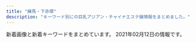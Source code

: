 ```yaml
---
title: "練馬・下赤塚"
description: "キーワード別にの巨乳アジアン・チャイナエステ嬢情報をまとめました。"
---
```


新着画像と新着キーワードをまとめています。
2021年02月12日の情報です。

<DmmAffiliateIns />
<KeywordTable
  shops={
    [
    {
        "url": "http://c-sakura.work/",
        "img_links": [
            "http://c-sakura.work/images/1.jpg",
            "http://c-sakura.work/images/int2.png",
            "http://c-sakura.work/img/yuyu1.jpg",
            "http://c-sakura.work/images/3.jpg",
            "http://c-sakura.work/images/tel.jpg",
            "http://c-sakura.work/images/sys1.png",
            "http://c-sakura.work/images/head.jpg",
            "http://c-sakura.work/images/sisu.png",
            "http://c-sakura.work/images/mobile.jpg",
            "http://c-sakura.work/images/2.jpg",
            "http://c-sakura.work/images/info.png",
            "http://c-sakura.work/images/int1.png",
            "http://c-sakura.work/images/staff_t.jpg",
            "http://c-sakura.work/images/interior_t.jpg",
            "http://c-sakura.work/img/yuri1.jpg",
            "http://c-sakura.work/images/news.png",
            "http://c-sakura.work/img/ami1.jpg"
        ],
        "station": "\u4e0b\u8d64\u585a\u99c5\u5317\u53e3",
        "name": "\u9577\u4e45*\u3061\u3087\u3046\u304d\u3085\u3046",
        "keywords": {}
    },
    {
        "url": "http://www.es-kou.link/",
        "name": "\u7d05\u6708",
        "img_links": [
            "http://www.es-kou.link/images/int1.png",
            "http://www.es-kou.link/images/sys2.jpg",
            "http://www.es-kou.link/img/satomi1.jpg",
            "http://www.es-kou.link/images/int2.png",
            "http://www.es-kou.link/images/sys1.jpg",
            "http://www.es-kou.link/images/info.png",
            "http://www.es-kou.link/images/b2.jpg",
            "http://www.es-kou.link/images/head.jpg",
            "http://www.es-kou.link/images/b1.jpg",
            "http://www.es-kou.link/images/3.jpg",
            "http://www.es-kou.link/images/news.jpg",
            "http://www.es-kou.link/images/s1.png",
            "http://www.es-kou.link/img/mimi1.jpg",
            "http://www.es-kou.link/images/sys3.png",
            "http://www.es-kou.link/images/staff_t.jpg",
            "http://www.es-kou.link/images/mobile.jpg",
            "http://www.es-kou.link/images/1.jpg",
            "http://www.es-kou.link/img/nana1.jpg",
            "http://www.es-kou.link/images/interior_t.jpg",
            "http://www.es-kou.link/images/2.jpg"
        ],
        "station": "\u4e0b\u8d64\u585a\u99c5\u5317\u53e3",
        "keywords": {}
    },
    {
        "img_links": [
            "http://himawari.est-u.com/images/a2.jpg",
            "http://himawari.est-u.com/images/index2_08.jpg",
            "http://himawari.est-u.com/images/a1.jpg",
            "http://himawari.est-u.com/staff/sakura.jpg",
            "http://himawari.est-u.com/staff/umi.jpg",
            "http://himawari.est-u.com/staff/nami.jpg",
            "http://himawari.est-u.com/staff/asuka.jpg",
            "http://himawari.est-u.com/staff/izumi.jpg",
            "http://himawari.est-u.com/staff/eri.jpg",
            "http://himawari.est-u.com/images/index_08.jpg",
            "http://himawari.est-u.com/staff/yuki.jpg",
            "http://himawari.est-u.com/images/index_02.jpg",
            "http://himawari.est-u.com/images/down.jpg",
            "http://himawari.est-u.com/images/therpist.jpg",
            "http://himawari.est-u.com/staff/miyuki.jpg",
            "http://himawari.est-u.com/images/index_10.jpg",
            "http://himawari.est-u.com/images/index_04.jpg"
        ],
        "station": "\u7df4\u99ac\u99c5\u5357\u53e3",
        "url": "http://himawari.est-u.com/",
        "name": "\u3072\u307e\u308f\u308a",
        "keywords": {
            "C": 7
        }
    },
    {
        "url": "http://c-ikoi.work/",
        "keywords": {},
        "name": "\u61a9",
        "img_links": [
            "http://c-ikoi.work/images/sys3.png",
            "http://c-ikoi.work/images/sys2.jpg",
            "http://c-ikoi.work/img/momo1.jpg",
            "http://c-ikoi.work/images/interior_t.jpg",
            "http://c-ikoi.work/images/rec1.png",
            "http://c-ikoi.work/img/riri1.jpg",
            "http://c-ikoi.work/images/3.jpg",
            "http://c-ikoi.work/images/line.png",
            "http://c-ikoi.work/images/int3.png",
            "http://c-ikoi.work/images/concept.jpg",
            "http://c-ikoi.work/images/2.jpg",
            "http://c-ikoi.work/images/news.jpg",
            "http://c-ikoi.work/images/int2.png",
            "http://c-ikoi.work/img/misaki1.jpg",
            "http://c-ikoi.work/images/tel.jpg",
            "http://c-ikoi.work/images/4.jpg",
            "http://c-ikoi.work/img/yuna1.jpg",
            "http://c-ikoi.work/images/mobile.jpg",
            "http://c-ikoi.work/images/staff_t.jpg",
            "http://c-ikoi.work/images/int1.png",
            "http://c-ikoi.work/images/head.jpg",
            "http://c-ikoi.work/images/sys1.jpg",
            "http://c-ikoi.work/images/1.jpg",
            "http://c-ikoi.work/images/rec2.png"
        ],
        "station": "\u5927\u5c71\u99c5\u5357\u53e3"
    },
    {
        "keywords": {
            "C": 8
        },
        "img_links": [
            "http://www.nerima-rose.com/images/aroma/r3.jpg",
            "http://www.nerima-rose.com/images/staff/17/2/ena.jpg",
            "http://www.nerima-rose.com/cgi-bin/topics/img/16-1.jpg",
            "http://www.nerima-rose.com/images/staff/17/2/kina.jpg",
            "http://www.nerima-rose.com/images/nav/nav-acc.jpg",
            "http://www.nerima-rose.com/images/aroma/r2.jpg",
            "http://www.nerima-rose.com/images/shop/11.jpg",
            "http://www.nerima-rose.com/images/shop/3/sh1.jpg",
            "http://www.nerima-rose.com/images/shop/h1.jpg",
            "http://www.nerima-rose.com/images/rosa-pindao_07.jpg",
            "http://www.nerima-rose.com/images/sys3.jpg",
            "http://www.nerima-rose.com/images/rosa-pindao_09.jpg",
            "http://www.nerima-rose.com/images/index-rosa_04.jpg",
            "http://www.nerima-rose.com/images/staff/16/aya2.jpg",
            "http://www.nerima-rose.com/images/nav/nav-rec.jpg",
            "http://www.nerima-rose.com/images/index-rosa_02.jpg",
            "http://www.nerima-rose.com/images/staff/17/2/nana.png",
            "http://www.nerima-rose.com/images/aroma/r1.jpg",
            "http://www.nerima-rose.com/images/rosa-sys_04.jpg",
            "http://www.nerima-rose.com/images/staff/16/kaori2.jpg",
            "http://www.nerima-rose.com/images/images/sys2018_06.jpg",
            "http://www.nerima-rose.com/images/staff/16/misaki2.jpg",
            "http://www.nerima-rose.com/images/index-rosa_09.jpg",
            "http://www.nerima-rose.com/images/images/sys2018_03.jpg",
            "http://www.nerima-rose.com/images/shop/4/s1.jpg",
            "http://www.nerima-rose.com/images/rosa-sys_09a.jpg",
            "http://www.nerima-rose.com/images/staff/17/riri.jpg"
        ],
        "url": "http://www.nerima-rose.com/",
        "name": "ROSE",
        "station": "\u7df4\u99ac\u99c5\u5357\u53e3"
    },
    {
        "keywords": {
            "86": 12,
            "87": 6,
            "85": 12,
            "C": 12,
            "D": 30
        },
        "name": "\u82b1\u9ce5\u98a8\u6708",
        "img_links": [
            "https://kachofugetsu.ests.jp/images/room4.jpg",
            "https://kachofugetsu.ests.jp/images/room3.jpg",
            "https://kachofugetsu.ests.jp/photos/sites/18/2021/01/2021011210015951.jpg",
            "https://kachofugetsu.ests.jp/images/link_nav05.jpg",
            "https://kachofugetsu.ests.jp/images/link_nav04.jpg",
            "https://kachofugetsu.ests.jp/images/tit_staff.jpg",
            "https://kachofugetsu.ests.jp/photos/sites/18/2021/01/2021011210020045.jpg",
            "https://kachofugetsu.ests.jp/photos/sites/18/2021/02/2021021004490119.jpg",
            "https://kachofugetsu.ests.jp/photos/sites/18/2021/01/2021011210015989.jpg",
            "https://kachofugetsu.ests.jp/images/link_nav02.jpg",
            "https://kachofugetsu.ests.jp/images/top.jpg",
            "https://kachofugetsu.ests.jp/images/link_nav01.jpg",
            "https://kachofugetsu.ests.jp/images/room1.jpg",
            "https://kachofugetsu.ests.jp/images/link_nav03.jpg",
            "https://kachofugetsu.ests.jp/images/footer.jpg",
            "https://kachofugetsu.ests.jp/photos/sites/18/2021/01/2021011210020128.jpg",
            "https://kachofugetsu.ests.jp/images/link_nav06.jpg",
            "https://kachofugetsu.ests.jp/photos/sites/18/2021/02/2021021004485595.jpg",
            "https://kachofugetsu.ests.jp/images/tit_news.png",
            "https://kachofugetsu.ests.jp/images/room2.jpg"
        ],
        "url": "https://kachofugetsu.ests.jp/",
        "station": "\u6210\u5897\u99c5"
    },
    {
        "img_links": [
            "http://ponfu-massage.work/img/sta39.jpg",
            "http://ponfu-massage.work/img/s38.jpg",
            "http://ponfu-massage.work/img/acc6.jpg",
            "http://ponfu-massage.work/img/acc3.jpg",
            "http://ponfu-massage.work/img/st42.jpg",
            "http://ponfu-massage.work/img/s41.jpg",
            "http://ponfu-massage.work/img/acc7.jpg",
            "http://ponfu-massage.work/img/st45.jpg",
            "http://ponfu-massage.work/img/sta41.jpg",
            "http://ponfu-massage.work/img/st44.jpg",
            "http://ponfu-massage.work/img/acc5.jpg",
            "http://ponfu-massage.work/img/acc9.jpg",
            "http://ponfu-massage.work/img/sta30.jpg",
            "http://ponfu-massage.work/img/acc2.jpg",
            "http://ponfu-massage.work/img/st28.jpg",
            "http://ponfu-massage.work/img/st43.jpg",
            "http://ponfu-massage.work/img/st40.jpg",
            "http://ponfu-massage.work/img/sta35.jpg",
            "http://ponfu-massage.work/img/acc1.jpg",
            "http://ponfu-massage.work/img/sta44.jpg",
            "http://ponfu-massage.work/img/s40.jpg",
            "http://ponfu-massage.work/img/s45.jpg",
            "http://ponfu-massage.work/img/st18.jpg",
            "http://ponfu-massage.work/img/st39.jpg",
            "http://ponfu-massage.work/img/s43.jpg",
            "http://ponfu-massage.work/img/st30.jpg",
            "http://ponfu-massage.work/img/botton.jpg",
            "http://ponfu-massage.work/img/sta45.jpg",
            "http://ponfu-massage.work/img/s44.jpg",
            "http://ponfu-massage.work/img/acc10.jpg",
            "http://ponfu-massage.work/img/s42.jpg",
            "http://ponfu-massage.work/img/acc4.jpg",
            "http://ponfu-massage.work/img/st35.jpg",
            "http://ponfu-massage.work/img/s30.jpg",
            "http://ponfu-massage.work/img/st37.jpg",
            "http://ponfu-massage.work/img/st38.jpg",
            "http://ponfu-massage.work/img/sta42.jpg",
            "http://ponfu-massage.work/img/sta38.jpg",
            "http://ponfu-massage.work/img/sta43.jpg",
            "http://ponfu-massage.work/img/st41.jpg",
            "http://ponfu-massage.work/img/campian.jpg",
            "http://ponfu-massage.work/img/s39.jpg",
            "http://ponfu-massage.work/img/s37.jpg",
            "http://ponfu-massage.work/img/acc8.jpg",
            "http://ponfu-massage.work/img/sta40.jpg",
            "http://ponfu-massage.work/img/sta37.jpg",
            "http://ponfu-massage.work/img/sta28.jpg"
        ],
        "name": "\u30dd\u30f3\u30d5\u30fc",
        "station": "\u7df4\u99ac\u99c5\u897f\u53e3",
        "keywords": {
            "87": 4,
            "F": 1,
            "89": 1,
            "C": 22,
            "88": 4,
            "84": 1,
            "85": 3,
            "D": 10,
            "E": 1
        },
        "url": "http://ponfu-massage.work/"
    },
    {
        "keywords": {},
        "url": "http://sh-dafei.work/",
        "img_links": [
            "http://sh-dafei.work/uploads/201113/1-20111314213cQ.jpg",
            "http://sh-dafei.work/uploads/181206/1-1Q2061250494E.jpg",
            "http://sh-dafei.work/uploads/180612/1-1P6121601061c.jpg",
            "http://sh-dafei.work/uploads/181207/1-1Q20G35320X0.png",
            "http://sh-dafei.work/uploads/191115/1-191115132040J2.jpg",
            "http://sh-dafei.work/uploads/190924/1-1Z924151334121.jpg",
            "http://sh-dafei.work/templets/default/pc/picture/s_pick.png",
            "http://sh-dafei.work/uploads/200612/1-200612154534W8.jpg",
            "http://sh-dafei.work/uploads/180227/1-1P22G40S5448.jpg",
            "http://sh-dafei.work/uploads/171031/1-1G0311G344914.jpg",
            "http://sh-dafei.work/uploads/181207/1-1Q20G40K63R.jpg",
            "http://sh-dafei.work/uploads/181206/1-1Q2061249563O.jpg",
            "http://sh-dafei.work/templets/default/pc/picture/end1.jpg",
            "http://sh-dafei.work/templets/default/pc/picture/s_news.png",
            "http://sh-dafei.work/uploads/181206/1-1Q206125154224.jpg",
            "http://sh-dafei.work/uploads/201002/1-201002144Z11V.jpg",
            "http://sh-dafei.work/uploads/190809/1-1ZP9125I01S.jpg",
            "http://sh-dafei.work/uploads/180612/1-1P612160029349.jpg",
            "http://sh-dafei.work/uploads/171031/1-1G0311G531445.jpg",
            "http://sh-dafei.work/uploads/190329/1-1Z329151011c7.jpg",
            "http://sh-dafei.work/uploads/181214/1-1Q214154222511.jpg",
            "http://sh-dafei.work/templets/default/pc/picture/s_staff.png",
            "http://sh-dafei.work/uploads/190301/1-1Z30116320A41.jpg",
            "http://sh-dafei.work/uploads/171031/1-1G0311G505933.jpg",
            "http://sh-dafei.work/uploads/allimg/180612/1-1P612160305350.jpg",
            "http://sh-dafei.work/templets/default/pc/picture/face.png",
            "http://sh-dafei.work/uploads/171031/1-1G0311G556445.jpg",
            "http://sh-dafei.work/templets/default/pc/picture/staffs.png",
            "http://sh-dafei.work/uploads/171031/1-1G0311G4095M.jpg",
            "http://sh-dafei.work/uploads/181206/1-1Q2061253211D.jpg",
            "http://sh-dafei.work/uploads/190130/1-1Z130162635508.jpg",
            "http://sh-dafei.work/uploads/200117/1-20011G614144B.jpg"
        ],
        "station": "\u7df4\u99ac\u99c5\u897f\u53e3",
        "name": "\u5927\u5983"
    },
    {
        "station": "\u7df4\u99ac\u99c5",
        "img_links": [
            "http://koukoku.xyz/garden/css/top01.jpg",
            "http://koukoku.xyz/garden/css/nav/nav01.png",
            "http://koukoku.xyz/garden/css/nav/nav04.png",
            "http://koukoku.xyz/garden/css/staff0002.jpg",
            "http://koukoku.xyz/garden/css/staff/staff06.jpg",
            "http://koukoku.xyz/garden/css/right.jpg",
            "http://koukoku.xyz/garden/css/tel.png",
            "http://koukoku.xyz/garden/css/staff/staff003.jpg",
            "http://koukoku.xyz/garden/css/nav/nav03.png",
            "http://koukoku.xyz/garden/css/staff05.jpg",
            "http://koukoku.xyz/garden/css/nav/nav05.png",
            "http://koukoku.xyz/garden/css/staff/staff002.jpg",
            "http://koukoku.xyz/garden/css/left.jpg",
            "http://koukoku.xyz/garden/css/staff001.jpg",
            "http://koukoku.xyz/garden/css/staff/staff001.jpg",
            "http://koukoku.xyz/garden/css/top04.jpg",
            "http://koukoku.xyz/garden/css/staff06.jpg",
            "http://koukoku.xyz/garden/css/nav/nav02.png",
            "http://koukoku.xyz/garden/css/staff/staff05-b.jpg",
            "http://koukoku.xyz/garden/css/nav/nav06.png",
            "http://koukoku.xyz/garden/css/staff/staff004.jpg",
            "http://koukoku.xyz/garden/css/staff/staff05.jpg"
        ],
        "keywords": {
            "92": 2,
            "89": 2,
            "D": 3,
            "F": 1,
            "E": 1,
            "85": 1,
            "87": 1,
            "C": 1
        },
        "name": "\u591c\u306e\u30ac\u30fc\u30c7\u30f3",
        "url": "http://koukoku.xyz/garden/"
    },
    {
        "keywords": {
            "C": 19,
            "D": 8,
            "86": 3,
            "85": 2,
            "83": 1,
            "88": 1,
            "E": 4,
            "87": 5
        },
        "img_links": [
            "http://anzu.abnavi.info/images/end.png",
            "http://anzu.abnavi.info/images/s_staff.jpg",
            "http://anzu.abnavi.info/photos/sites/35/2020/11/2020111701471610.jpg",
            "http://anzu.abnavi.info/photos/sites/35/2020/10/2020103006583225.jpg",
            "http://anzu.abnavi.info/images/room4.jpg",
            "http://anzu.abnavi.info/photos/sites/35/2021/01/202101210807271.jpg",
            "http://anzu.abnavi.info/images/room2.jpg",
            "http://anzu.abnavi.info/photos/sites/35/2021/01/2021012905114965.jpg",
            "http://anzu.abnavi.info/photos/sites/35/2021/01/2021010706402780.jpg",
            "http://anzu.abnavi.info/images/s_news.png",
            "http://anzu.abnavi.info/photos/sites/35/2020/10/2020103006583042.jpg",
            "http://anzu.abnavi.info/images/room1.jpg",
            "http://anzu.abnavi.info/images/nbj3.jpg",
            "http://anzu.abnavi.info/photos/sites/35/2020/11/2020111701471573.jpg",
            "http://anzu.abnavi.info/photos/sites/35/2020/11/2020110503074787.jpg",
            "http://anzu.abnavi.info/images/mobile.jpg",
            "http://anzu.abnavi.info/photos/sites/35/2020/11/2020111105580517.jpg",
            "http://anzu.abnavi.info/images/news_bj3.jpg",
            "http://anzu.abnavi.info/photos/sites/35/2021/02/2021020806393129.jpg",
            "http://anzu.abnavi.info/photos/sites/35/2020/10/2020103006583256.jpg",
            "http://anzu.abnavi.info/photos/sites/35/2020/10/2020103006583191.jpg",
            "http://anzu.abnavi.info/images/top.jpg",
            "http://anzu.abnavi.info/images/nbj1.jpg",
            "http://anzu.abnavi.info/photos/sites/35/2020/11/2020110503074285.jpg",
            "http://anzu.abnavi.info/images/room3.jpg"
        ],
        "station": "\u6210\u5897\u99c5",
        "url": "http://anzu.abnavi.info/",
        "name": "\u59eb"
    },
    {
        "station": "\u65b0\u685c\u53f0\u99c5",
        "name": "\u697d\u3005",
        "img_links": [
            "https://static.wixstatic.com/media/56292f_3dc196c69ac04338b46a28f7dc0f4df2.jpg",
            "https://static.wixstatic.com/media/73ea4e_4f276738c0354f93b87840e2d55be62b~mv2.png",
            "https://static.wixstatic.com/media/56292f_4d626237c2cd4806b0251dae4554758e.jpg",
            "https://static.wixstatic.com/media/73ea4e_73ca4971bac34776a53c8b09526abe0d~mv2.jpg"
        ],
        "url": "https://1270791003.wixsite.com/mysite/",
        "keywords": {}
    },
    {
        "name": "\u3046\u3089\u3089",
        "station": "\u7df4\u99ac\u99c5\u5317\u53e3",
        "url": "http://es-nerima.biz/",
        "keywords": {},
        "img_links": [
            "http://es-nerima.biz/wp-content/uploads/2016/10/g1-250x330.jpg",
            "http://es-nerima.biz/wp-content/uploads/2016/10/g6-250x330.jpg",
            "http://es-nerima.biz/wp-content/themes/template-salon2/images/gallery3.jpg",
            "http://es-nerima.biz/wp-content/uploads/2016/10/g4-250x330.jpg",
            "http://es-nerima.biz/wp-content/themes/template-salon2/images/pickup-frame.png",
            "http://es-nerima.biz/wp-content/themes/template-salon2/images/tel.png",
            "http://es-nerima.biz/wp-content/themes/template-salon2/images/gallery4.jpg",
            "http://es-nerima.biz/wp-content/themes/template-salon2/images/camp-bnr.jpg",
            "http://es-nerima.biz/wp-content/uploads/2016/10/girl-1.jpg",
            "http://es-nerima.biz/wp-content/uploads/2016/10/g3-250x330.jpg",
            "http://es-nerima.biz/wp-content/themes/template-salon2/images/gallery1.jpg",
            "http://es-nerima.biz/wp-content/uploads/2016/10/girl-1-250x330.jpg",
            "http://cdn.dino-es.com/images/logo/88x31DinoEs.png",
            "http://es-nerima.biz/wp-content/uploads/2016/10/gallery1.jpg",
            "http://es-nerima.biz/wp-content/uploads/2016/10/gallery5.jpg",
            "http://es-nerima.biz/wp-content/themes/template-salon2/images/gallery2.jpg",
            "http://es-nerima.biz/wp-content/uploads/2016/10/mika.jpg",
            "http://es-nerima.biz/wp-content/themes/template-salon2/images/massage-de_88_31.jpg",
            "http://es-nerima.biz/wp-content/uploads/2016/10/gallery8.jpg",
            "http://es-nerima.biz/wp-content/uploads/2016/10/camp-bnr.jpg",
            "http://es-nerima.biz/wp-content/uploads/2016/10/g4.jpg",
            "http://es-nerima.biz/wp-content/uploads/2016/10/g5.jpg",
            "http://es-nerima.biz/wp-content/uploads/2016/10/gallery2.jpg",
            "http://es-nerima.biz/wp-content/uploads/2016/10/eri-250x330.jpg",
            "http://es-nerima.biz/wp-content/uploads/2016/10/girl-1-300x450.jpg",
            "http://es-nerima.biz/wp-content/themes/template-salon2/images/pickup-ttl.png",
            "http://es-nerima.biz/wp-content/themes/template-salon2/images/gallery-ttl.png",
            "http://es-nerima.biz/wp-content/uploads/2016/10/g3.jpg",
            "http://es-nerima.biz/wp-content/uploads/2016/10/g6.jpg",
            "http://es-nerima.biz/wp-content/themes/template-salon2/images/slider1.jpg",
            "http://es-nerima.biz/wp-content/themes/template-salon2/images/newface-ttl.png",
            "http://es-nerima.biz/wp-content/uploads/2016/10/mika-250x330.jpg",
            "http://es-nerima.biz/wp-content/themes/template-salon2/images/news-ttl.png",
            "http://es-nerima.biz/wp-content/uploads/2016/10/gallery8-600x600.jpg",
            "http://es-nerima.biz/wp-content/uploads/2016/10/g5-250x330.jpg",
            "http://es-nerima.biz/wp-content/uploads/2016/10/gallery7.jpg",
            "http://es-nerima.biz/wp-content/uploads/2016/10/gallery3.jpg",
            "http://es-nerima.biz/wp-content/uploads/2016/10/gallery6.jpg",
            "http://es-nerima.biz/wp-content/uploads/2016/10/eri.jpg",
            "http://es-nerima.biz/wp-content/themes/template-salon2/images/magazine.jpg"
        ]
    },
    {
        "name": "Kawaii\u604b\u4eba",
        "station": "\u7df4\u99ac\u99c5\u4e2d\u592e\u53e3",
        "img_links": [
            "http://www.kawaii.mensest.com/files/012.jpg",
            "http://www.kawaii.mensest.com/images/icon_concept.png",
            "http://www.kawaii.mensest.com/images/btn2.png",
            "http://www.kawaii.mensest.com/common/images/photo03.jpg",
            "http://www.kawaii.mensest.com/images/icon_tel.png",
            "http://www.kawaii.mensest.com/images/icon_top.png",
            "http://www.kawaii.mensest.com/images/icon_staff.png",
            "http://www.kawaii.mensest.com/common/images/photo02.jpg",
            "http://www.kawaii.mensest.com/images/icon_info.png",
            "http://www.kawaii.mensest.com/files/011.jpg",
            "http://www.kawaii.mensest.com/images/end-info.png",
            "http://www.kawaii.mensest.com/files/010.jpg",
            "http://www.kawaii.mensest.com/images/mainImg_sub.jpg",
            "http://www.kawaii.mensest.com/files/009.jpg",
            "http://www.kawaii.mensest.com/common/images/photo01.jpg"
        ],
        "url": "http://www.kawaii.mensest.com/",
        "keywords": {
            "D": 3,
            "87": 3
        }
    },
    {
        "name": "\u697d\u697d",
        "keywords": {
            "C": 13
        },
        "station": "\u4e2d\u6751\u6a4b\u99c5",
        "img_links": [
            "http://www.e-rakuraku.info/images/g5.jpg",
            "http://www.e-rakuraku.info/images/tite-gallery.png",
            "http://www.e-rakuraku.info/images/g0.jpg",
            "http://www.e-rakuraku.info/images/tite-staff.png",
            "http://www.e-rakuraku.info/images/top.jpg",
            "http://www.e-rakuraku.info/images/s1.png",
            "http://www.e-rakuraku.info/images/newfacet.png",
            "http://www.e-rakuraku.info/images/g3.jpg",
            "http://www.e-rakuraku.info/images/huiyuan.png",
            "http://www.e-rakuraku.info/images/mobile.png",
            "http://www.e-rakuraku.info/images/g2.jpg",
            "http://www.e-rakuraku.info/images/sr.png",
            "http://www.e-rakuraku.info/images/g4.jpg",
            "http://www.e-rakuraku.info/images/newt.png",
            "http://www.e-rakuraku.info/images/s2.png",
            "http://www.e-rakuraku.info/images/g1.jpg",
            "http://www.e-rakuraku.info/images/tel.png",
            "http://www.e-rakuraku.info/images/nei_03.jpg"
        ],
        "url": "http://www.e-rakuraku.info/"
    },
    {
        "station": "\u3068\u304d\u308f\u53f0\u99c5\u5357\u53e3",
        "img_links": [
            "http://www.hi-msg.com/dansin/images/s_face.jpg",
            "http://www.hi-msg.com/dansin/images/s_pick.jpg",
            "http://www.hi-msg.com/dansin/images/1.jpg",
            "http://www.hi-msg.com/dansin/images/p-4.jpg",
            "http://www.hi-msg.com/dansin/images/p-8.jpg",
            "http://www.hi-msg.com/dansin/images/p-1-1.jpg",
            "http://www.hi-msg.com/dansin/images/p-4-1.jpg",
            "http://www.hi-msg.com/dansin/images/s_info.jpg",
            "http://www.hi-msg.com/dansin/images/p-6.jpg",
            "http://www.hi-msg.com/dansin/images/top.jpg",
            "http://www.hi-msg.com/dansin/images/p-6-1.jpg",
            "http://www.hi-msg.com/dansin/images/p-7.jpg",
            "http://www.hi-msg.com/dansin/images/mobile.jpg",
            "http://www.hi-msg.com/dansin/images/p-1.jpg",
            "http://www.hi-msg.com/dansin/images/p-5.jpg",
            "http://www.hi-msg.com/dansin/images/top1.jpg",
            "http://www.hi-msg.com/dansin/images/p-5-1.jpg",
            "http://www.hi-msg.com/dansin/images/p-2-1.jpg",
            "http://www.hi-msg.com/dansin/images/nav.jpg",
            "http://www.hi-msg.com/dansin/images/s_news.jpg",
            "http://www.hi-msg.com/dansin/images/p-2.jpg",
            "http://www.hi-msg.com/dansin/images/end1.jpg"
        ],
        "keywords": {},
        "url": "http://www.hi-msg.com/dansin/",
        "name": "\u6696\u5fc3"
    },
    {
        "station": "\u7df4\u99ac\u99c5\u897f\u53e3",
        "name": "\u7652\u3057\u306e\u90e8\u5c4b",
        "keywords": {
            "86": 3,
            "D": 4,
            "87": 1
        },
        "url": "http://www.seoul.esjp.info/",
        "img_links": [
            "http://www.seoul.esjp.info/img/head.png",
            "http://www.seoul.esjp.info/files/011.jpg",
            "http://www.seoul.esjp.info/img/nav-005.png",
            "http://www.seoul.esjp.info/img/change-004.png",
            "http://www.seoul.esjp.info/files/012.jpg",
            "http://www.seoul.esjp.info/img/nav-004.png",
            "http://www.seoul.esjp.info/img/main-top03.png",
            "http://www.seoul.esjp.info/img/nav-003.png",
            "http://www.seoul.esjp.info/img/foot.png",
            "http://www.seoul.esjp.info/files/001.jpg",
            "http://www.seoul.esjp.info/img/main-top01.png",
            "http://www.seoul.esjp.info/img/change-002.png",
            "http://www.seoul.esjp.info/img/nav-006.png",
            "http://www.seoul.esjp.info/files/013.jpg",
            "http://www.seoul.esjp.info/files/005.jpg",
            "http://www.seoul.esjp.info/img/change-006.png",
            "http://www.seoul.esjp.info/img/change-005.png",
            "http://www.seoul.esjp.info/files/008.jpg",
            "http://www.seoul.esjp.info/img/recuit.png",
            "http://www.seoul.esjp.info/img/change-003.png",
            "http://www.seoul.esjp.info/img/nav-002.png",
            "http://www.seoul.esjp.info/img/change-001.png",
            "http://www.seoul.esjp.info/files/010.jpg",
            "http://www.seoul.esjp.info/files/006.jpg",
            "http://www.seoul.esjp.info/files/007.jpg",
            "http://www.seoul.esjp.info/files/003.jpg",
            "http://www.seoul.esjp.info/files/015.jpg",
            "http://www.seoul.esjp.info/img/nav-001.png",
            "http://www.seoul.esjp.info/files/004.jpg"
        ]
    },
    {
        "img_links": [
            "http://amaen.rankuens.com/css/nav/nav03.png",
            "http://amaen.rankuens.com/css/top02.jpg",
            "http://amaen.rankuens.com/css/top01.jpg",
            "http://amaen.rankuens.com/css/staff/staff-02.jpg",
            "http://amaen.rankuens.com/css/nav/nav02.png",
            "http://amaen.rankuens.com/css/nav/nav01.png",
            "http://amaen.rankuens.com/css/staff/staff-01.jpg",
            "http://amaen.rankuens.com/css/staff/naiyo01.png",
            "http://amaen.rankuens.com/css/staff/naiyo02.png",
            "http://amaen.rankuens.com/css/staff/staff-004.jpg",
            "http://amaen.rankuens.com/css/left.png",
            "http://amaen.rankuens.com/css/right.png",
            "http://amaen.rankuens.com/css/staff/staff-003.jpg",
            "http://amaen.rankuens.com/css/top04.jpg",
            "http://amaen.rankuens.com/css/nav/nav06.png",
            "http://amaen.rankuens.com/css/head.jpg",
            "http://amaen.rankuens.com/css/nav/nav05.png",
            "http://amaen.rankuens.com/css/nav/nav04.png"
        ],
        "station": "\u7df4\u99ac\u99c5",
        "name": "\u7518\u3048\u3093\u574a",
        "keywords": {
            "C": 1,
            "D": 1,
            "87": 1,
            "89": 3
        },
        "url": "http://amaen.rankuens.com/"
    },
    {
        "station": "\u4e0a\u677f\u6a4b\u99c5\u5317\u53e3",
        "keywords": {},
        "name": "\u8776",
        "img_links": [
            "http://www.relaxes.info/up/uploads/20180315212810me.jpg",
            "http://www.relaxes.info/images/ttl_qj.png",
            "http://www.relaxes.info/up/uploads/2017071800271212.jpg",
            "http://www.relaxes.info/images/info.jpg",
            "http://www.relaxes.info/images/ttl_staff.png",
            "http://www.relaxes.info/images/t1.png",
            "http://www.relaxes.info/images/rec.png",
            "http://www.relaxes.info/images/ttl_price.png",
            "http://www.relaxes.info/images/header_bg.png",
            "http://www.relaxes.info/images/t2.png",
            "http://www.relaxes.info/images/price.jpg",
            "http://www.relaxes.info/images/s1.png",
            "http://www.relaxes.info/up/uploads/20201028211704mm.jpg"
        ],
        "url": "http://www.relaxes.info/"
    },
    {
        "keywords": {
            "C": 7
        },
        "station": "\u7df4\u99ac\u99c5\u5317\u53e3",
        "name": "\u6708\u306e\u604b",
        "img_links": [
            "http://moonlove.est-u.com/images/s5.jpg",
            "http://moonlove.est-u.com/images/index_17.jpg",
            "http://moonlove.est-u.com/images/icon_000.jpg",
            "http://moonlove.est-u.com/staff/miki.jpg",
            "http://moonlove.est-u.com/images/index_14.jpg",
            "http://moonlove.est-u.com/images/index_04.jpg",
            "http://moonlove.est-u.com/staff/kaori.jpg",
            "http://moonlove.est-u.com/images/s6.jpg",
            "http://moonlove.est-u.com/images/index2_06.jpg",
            "http://moonlove.est-u.com/images/s1.jpg",
            "http://moonlove.est-u.com/images/index_13.jpg",
            "http://moonlove.est-u.com/images/index1_06.jpg",
            "http://moonlove.est-u.com/images/index_07.jpg",
            "http://moonlove.est-u.com/images/index_05.jpg",
            "http://moonlove.est-u.com/images/index_02.jpg",
            "http://moonlove.est-u.com/staff/sakura.jpg",
            "http://moonlove.est-u.com/images/index_16.jpg",
            "http://moonlove.est-u.com/images/index_19.jpg",
            "http://moonlove.est-u.com/images/index_12.jpg",
            "http://moonlove.est-u.com/images/s3.jpg",
            "http://moonlove.est-u.com/staff/ayumi.jpg",
            "http://moonlove.est-u.com/images/s8.jpg",
            "http://moonlove.est-u.com/images/index_15.jpg",
            "http://moonlove.est-u.com/images/staff_09.jpg",
            "http://moonlove.est-u.com/images/index_08.jpg",
            "http://moonlove.est-u.com/images/index_10.jpg",
            "http://moonlove.est-u.com/images/s4.jpg",
            "http://moonlove.est-u.com/staff/nami.jpg",
            "http://moonlove.est-u.com/images/index3_06.jpg"
        ],
        "url": "http://moonlove.est-u.com/"
    },
    {
        "url": "http://mannmaru.xyz/",
        "keywords": {
            "94": 1,
            "86": 18,
            "G": 1,
            "C": 26,
            "E": 1,
            "D": 18,
            "88": 1
        },
        "station": "\u6210\u5897\u99c5\u5317\u53e3",
        "name": "\u5348\u5f8c\u306e\u591c",
        "img_links": [
            "http://mannmaru.xyz/uploads/200908/1-200ZQ304213L.jpg",
            "http://mannmaru.xyz/uploads/201006/1-201006104323245.jpg",
            "http://mannmaru.xyz/uploads/210201/1-210201104555H2.jpg",
            "http://mannmaru.xyz/uploads/210118/1-21011P913545J.jpg",
            "http://mannmaru.xyz/uploads/210118/1-21011P91210456.jpg",
            "http://mannmaru.xyz/uploads/201106/1-201106163411121.jpg",
            "http://mannmaru.xyz/uploads/201106/1-2011061633492c.jpg",
            "http://mannmaru.xyz/style/images/top.png",
            "http://mannmaru.xyz/uploads/201214/1-201214140532633.jpg",
            "http://mannmaru.xyz/uploads/200930/1-200930092346129.jpg",
            "http://mannmaru.xyz/uploads/201028/1-20102Q24R2Y7.jpg",
            "http://mannmaru.xyz/style/images/dt.jpg",
            "http://mannmaru.xyz/uploads/200908/1-200ZQ30412239.jpg",
            "http://mannmaru.xyz/uploads/201020/1-2010200TG3423.jpg",
            "http://mannmaru.xyz/uploads/201112/1-2011120U32Q21.jpg",
            "http://mannmaru.xyz/uploads/201006/1-201006104331a4.jpg",
            "http://mannmaru.xyz/uploads/201112/1-2011120U259211.jpg",
            "http://mannmaru.xyz/style/images/room1.jpg",
            "http://mannmaru.xyz/uploads/210105/1-210105124T2148.jpg",
            "http://mannmaru.xyz/style/images/girl-z1.jpg",
            "http://mannmaru.xyz/uploads/201010/1-2010101A4532c.jpg",
            "http://mannmaru.xyz/uploads/201130/1-20113009352G24.jpg",
            "http://mannmaru.xyz/uploads/201020/1-2010200TF4347.jpg",
            "http://mannmaru.xyz/uploads/210105/1-210105124S0643.jpg",
            "http://mannmaru.xyz/uploads/210201/1-21020110453K96.jpg",
            "http://mannmaru.xyz/uploads/201006/1-201006104306102.jpg",
            "http://mannmaru.xyz/uploads/201028/1-20102Q24PXb.jpg",
            "http://mannmaru.xyz/uploads/210115/1-2101151H414522.jpg",
            "http://mannmaru.xyz/uploads/201026/1-201026095440P8.jpg",
            "http://mannmaru.xyz/uploads/201111/1-201111132535H6.jpg",
            "http://mannmaru.xyz/uploads/201020/1-2010200T649248.jpg",
            "http://mannmaru.xyz/uploads/200930/1-200930092325118.jpg",
            "http://mannmaru.xyz/uploads/201106/1-201106163420503.jpg",
            "http://mannmaru.xyz/style/images/bj3.png",
            "http://mannmaru.xyz/uploads/201214/1-2012141405532C.jpg",
            "http://mannmaru.xyz/uploads/201226/1-20122616061Aa.jpg",
            "http://mannmaru.xyz/uploads/201028/1-20102Q24S0942.jpg",
            "http://mannmaru.xyz/uploads/210201/1-210201104603c3.jpg",
            "http://mannmaru.xyz/style/images/mobile.jpg",
            "http://mannmaru.xyz/style/images/staff_line.png",
            "http://mannmaru.xyz/uploads/201111/1-2011111325441M.jpg",
            "http://mannmaru.xyz/uploads/210201/1-21020110402L62.jpg",
            "http://mannmaru.xyz/uploads/200912/1-200912152551K9.jpg",
            "http://mannmaru.xyz/style/images/room4.jpg",
            "http://mannmaru.xyz/style/images/girl-z2.jpg",
            "http://mannmaru.xyz/uploads/210118/1-21011P9140L03.jpg",
            "http://mannmaru.xyz/style/images/room3.jpg",
            "http://mannmaru.xyz/plus/images/room5.jpg",
            "http://mannmaru.xyz/uploads/210105/1-210105124QM16.jpg",
            "http://mannmaru.xyz/uploads/210201/1-2102011039521I.jpg",
            "http://mannmaru.xyz/uploads/200908/1-200ZQ30400545.jpg",
            "http://mannmaru.xyz/uploads/201112/1-2011120U33N31.jpg",
            "http://mannmaru.xyz/uploads/201130/1-20113009355I62.jpg",
            "http://mannmaru.xyz/uploads/200930/1-20093009233O42.jpg",
            "http://mannmaru.xyz/style/images/room2.jpg",
            "http://mannmaru.xyz/uploads/201130/1-20113009354V96.jpg",
            "http://mannmaru.xyz/uploads/201111/1-201111132553140.jpg",
            "http://mannmaru.xyz/uploads/210201/1-210201103ZbG.jpg",
            "http://mannmaru.xyz/uploads/201212/1-201212152243942.jpg",
            "http://mannmaru.xyz/style/images/end.jpg",
            "http://mannmaru.xyz/uploads/201214/1-201214140544N0.jpg"
        ]
    },
    {
        "url": "http://www.hanaest.net/",
        "station": "\u4e0b\u8d64\u585a\u99c5\u5317\u53e3",
        "name": "\u83ef\uff5e\u306f\u306a\uff5e",
        "img_links": [
            "http://www.hanaest.net/up/uploads/20161009222712tomo.jpg",
            "http://www.hanaest.net/up/uploads/20171017081729nana.jpg",
            "http://www.hanaest.net/images/ttl_price.png",
            "http://www.hanaest.net/images/ttl_qj.png",
            "http://www.hanaest.net/images/ttl_staff.png",
            "http://www.hanaest.net/up/uploads/20171005214644212.jpg",
            "http://www.hanaest.net/images/qj.png",
            "http://www.hanaest.net/images/header_bg.png",
            "http://www.hanaest.net/images/s2.jpg",
            "http://www.hanaest.net/up/uploads/20161128220158nao.jpg",
            "http://www.hanaest.net/images/r1.jpg",
            "http://www.hanaest.net/images/news.png",
            "http://www.hanaest.net/images/r2.jpg",
            "http://www.hanaest.net/up/uploads/20170621202142mimi.jpg"
        ],
        "keywords": {}
    },
    {
        "img_links": [
            "http://binrou.net/i/img/r2.jpg",
            "http://binrou.net/img/st112.jpg",
            "http://binrou.net/img/s118.jpg",
            "http://binrou.net/i/img/sta115.jpg",
            "http://binrou.net/i/img/acc.jpg",
            "http://binrou.net/i/img/sta105.jpg",
            "http://binrou.net/img/st111.jpg",
            "http://binrou.net/i/img/sta116.jpg",
            "http://binrou.net/i/img/sta109.jpg",
            "http://binrou.net/i/img/sta111.jpg",
            "http://binrou.net/img/sta112.jpg",
            "http://binrou.net/i/img/sta92.jpg",
            "http://binrou.net/i/img/sta114.jpg",
            "http://binrou.net/img/sta116.jpg",
            "http://binrou.net/i/img/sta98.jpg",
            "http://binrou.net/img/s112.jpg",
            "http://binrou.net/i/img/sta88.jpg",
            "http://binrou.net/i/img/sta108.jpg",
            "http://binrou.net/img/s108.jpg",
            "http://binrou.net/img/st114.jpg",
            "http://binrou.net/img/pickup20.jpg",
            "http://binrou.net/img/sta114.jpg",
            "http://binrou.net/img/st108.jpg",
            "http://binrou.net/i/img/sta117.jpg",
            "http://binrou.net/i/img/r4.jpg",
            "http://binrou.net/i/img/sta100.jpg",
            "http://binrou.net/img/sta111.jpg",
            "http://binrou.net/img/sta117.jpg",
            "http://binrou.net/img/s115.jpg",
            "http://binrou.net/i/img/sta104.jpg",
            "http://binrou.net/img/botton.jpg",
            "http://binrou.net/img/st109.jpg",
            "http://binrou.net/i/img/r3.jpg",
            "http://binrou.net/i/img/sta80.jpg",
            "http://binrou.net/img/s117.jpg",
            "http://binrou.net/i/img/sta112.jpg",
            "http://binrou.net/img/st115.jpg",
            "http://binrou.net/img/mo.png",
            "http://binrou.net/img/s114.jpg",
            "http://binrou.net/img/sta115.jpg",
            "http://binrou.net/i/img/sta118.jpg",
            "http://binrou.net/img/sta118.jpg",
            "http://binrou.net/img/sta108.jpg",
            "http://binrou.net/i/img/sta94.jpg",
            "http://binrou.net/i/img/st111.jpg",
            "http://binrou.net/i/img/sta97.jpg",
            "http://binrou.net/i/img/r1.jpg",
            "http://binrou.net/i/img/st115.jpg",
            "http://binrou.net/img/st118.jpg",
            "http://binrou.net/img/sta109.jpg",
            "http://binrou.net/i/img/sta89.jpg",
            "http://binrou.net/img/s111.jpg",
            "http://binrou.net/img/acc.jpg",
            "http://binrou.net/img/st117.jpg",
            "http://binrou.net/img/fla.jpg",
            "http://binrou.net/img/s116.jpg",
            "http://binrou.net/img/st116.jpg"
        ],
        "station": "\u7df4\u99ac\u99c5\u897f\u53e3",
        "name": "\u30ad\u30e9\u30ad\u30e9",
        "keywords": {
            "E": 6,
            "86": 3,
            "88": 1,
            "C": 17,
            "89": 2,
            "D": 1,
            "F": 2,
            "87": 4
        },
        "url": "http://binrou.net/"
    },
    {
        "name": "\u6e29",
        "url": "http://tenpo2.iest.info/",
        "station": "\u4e0a\u677f\u6a4b\u99c5\u5317\u53e3",
        "keywords": {
            "85": 22,
            "87": 33,
            "D": 99,
            "86": 55,
            "C": 11
        },
        "img_links": [
            "http://tenpo2.iest.info/photos/sites/25/2019/04/2019042608572293.jpg",
            "http://tenpo2.iest.info/photos/sites/25/2019/04/2019041206453392.jpg",
            "http://tenpo2.iest.info/images/info.jpg",
            "http://tenpo2.iest.info/images/s3.jpg",
            "http://tenpo2.iest.info/photos/sites/25/2019/10/2019102807413363.jpg",
            "http://tenpo2.iest.info/images/s1.jpg",
            "http://tenpo2.iest.info/images/room3.jpg",
            "http://tenpo2.iest.info/photos/sites/25/2019/07/2019072405051973.jpg",
            "http://tenpo2.iest.info/images/room2.jpg",
            "http://tenpo2.iest.info/images/top.png",
            "http://tenpo2.iest.info/photos/sites/25/2019/04/2019042906213045.jpg",
            "http://tenpo2.iest.info/images/room4.jpg",
            "http://tenpo2.iest.info/images/mobile.jpg",
            "http://tenpo2.iest.info/photos/sites/25/2020/08/2020082020111794.jpg",
            "http://tenpo2.iest.info/photos/sites/25/2019/10/2019102807364817.jpg",
            "http://tenpo2.iest.info/images/s_news.png",
            "http://tenpo2.iest.info/images/relax.jpg",
            "http://tenpo2.iest.info/photos/sites/25/2019/10/2019102807395780.jpg",
            "http://tenpo2.iest.info/photos/sites/25/2019/05/2019052301513957.jpg",
            "http://tenpo2.iest.info/images/room1.jpg",
            "http://tenpo2.iest.info/images/s_pick.png",
            "http://tenpo2.iest.info/images/new1.png",
            "http://tenpo2.iest.info/photos/sites/25/2020/08/2020082020101392.jpg",
            "http://tenpo2.iest.info/images/s_staff.jpg"
        ]
    },
    {
        "url": "http://www.es-yas.click/",
        "img_links": [
            "http://www.es-yas.click/images/newface.png",
            "http://www.es-yas.click/images/tel.jpg",
            "http://www.es-yas.click/images/2.jpg",
            "http://www.es-yas.click/images/int1.png",
            "http://www.es-yas.click/images/staff_t.jpg",
            "http://www.es-yas.click/img/aya1.jpg",
            "http://www.es-yas.click/images/s1.png",
            "http://www.es-yas.click/img/sayuri1.jpg",
            "http://www.es-yas.click/img/risa1.jpg",
            "http://www.es-yas.click/images/head.jpg",
            "http://www.es-yas.click/images/ac1.png",
            "http://www.es-yas.click/images/sys1.png",
            "http://www.es-yas.click/images/1.jpg",
            "http://www.es-yas.click/images/3.jpg",
            "http://www.es-yas.click/images/interior_t.jpg",
            "http://www.es-yas.click/images/int2.png",
            "http://www.es-yas.click/images/info.png",
            "http://www.es-yas.click/images/mobile.jpg",
            "http://www.es-yas.click/images/sys2.png",
            "http://www.es-yas.click/images/news.jpg",
            "http://www.es-yas.click/images/sirase.jpg"
        ],
        "name": "\u30b9\u30a6\u30a3\u30fc\u30c8",
        "keywords": {},
        "station": "\u4e2d\u6751\u6a4b\u99c5\u5357\u53e3"
    },
    {
        "url": "http://nymphe-est.biz/",
        "keywords": {
            "E": 1,
            "D": 2
        },
        "station": "\u6771\u6b66\u7df4\u99ac\u99c5\u5317\u53e3",
        "name": "\u59eb\u306e\u3086\u3073\u3055\u304d",
        "img_links": [
            "http://nymphe-est.biz/images/m2.png",
            "http://nymphe-est.biz/images/m5.png",
            "http://nymphe-est.biz/images/bul.jpg",
            "http://nymphe-est.biz/images/m1.png",
            "http://nymphe-est.biz/images/cg02.jpg",
            "http://nymphe-est.biz/images/cg03.jpg",
            "http://nymphe-est.biz/images/tm.jpg",
            "http://nymphe-est.biz/images/no.png",
            "http://nymphe-est.biz/images/m3.png",
            "http://nymphe-est.biz/images/tit6.jpg",
            "http://nymphe-est.biz/images/tit4.jpg",
            "http://nymphe-est.biz/images/m4.png",
            "http://nymphe-est.biz/images/stat.jpg",
            "http://nymphe-est.biz/images/m6.png",
            "http://nymphe-est.biz/images/accl.jpg",
            "http://nymphe-est.biz/images/tit5.jpg",
            "http://nymphe-est.biz/images/top.png",
            "http://nymphe-est.biz/images/bur.jpg",
            "http://nymphe-est.biz/images/cg01.jpg",
            "http://nymphe-est.biz/images/spt.png",
            "http://nymphe-est.biz/images/tit3.jpg",
            "http://nymphe-est.biz/images/fla.jpg",
            "http://nymphe-est.biz/images/stal.jpg",
            "http://nymphe-est.biz/images/tit2.jpg"
        ]
    },
    {
        "name": "\u7dd1",
        "url": "http://midori-massage.work/",
        "keywords": {
            "89": 1,
            "88": 3,
            "C": 16,
            "87": 5,
            "E": 5,
            "F": 2,
            "D": 2
        },
        "img_links": [
            "http://midori-massage.work/img/ss37.jpg",
            "http://midori-massage.work/img/st50.jpg",
            "http://midori-massage.work/img/st54.jpg",
            "http://midori-massage.work/img/ss44.jpg",
            "http://midori-massage.work/img/ss56.jpg",
            "http://midori-massage.work/img/ss40.jpg",
            "http://midori-massage.work/img/s57.png",
            "http://midori-massage.work/img/s55.png",
            "http://midori-massage.work/img/st49.jpg",
            "http://midori-massage.work/img/ss24.jpg",
            "http://midori-massage.work/img/ss34.jpg",
            "http://midori-massage.work/img/ss51.jpg",
            "http://midori-massage.work/img/st56.jpg",
            "http://midori-massage.work/img/ss43.jpg",
            "http://midori-massage.work/img/s49.png",
            "http://midori-massage.work/img/ss22.jpg",
            "http://midori-massage.work/img/ss57.jpg",
            "http://midori-massage.work/img/ss12.jpg",
            "http://midori-massage.work/img/s47.png",
            "http://midori-massage.work/img/st53.jpg",
            "http://midori-massage.work/img/ss26.jpg",
            "http://midori-massage.work/img/ss5.jpg",
            "http://midori-massage.work/img/ss17.jpg",
            "http://midori-massage.work/img/ss29.jpg",
            "http://midori-massage.work/img/st55.jpg",
            "http://midori-massage.work/img/s52.png",
            "http://midori-massage.work/img/ss8.jpg",
            "http://midori-massage.work/img/fla-1.jpg",
            "http://midori-massage.work/img/ss33.jpg",
            "http://midori-massage.work/img/st47.jpg",
            "http://midori-massage.work/img/ss2.jpg",
            "http://midori-massage.work/img/s50.png",
            "http://midori-massage.work/img/ss30.jpg",
            "http://midori-massage.work/img/ss45.jpg",
            "http://midori-massage.work/img/ss39.jpg",
            "http://midori-massage.work/img/ss52.jpg",
            "http://midori-massage.work/img/ss55.jpg",
            "http://midori-massage.work/img/ss20.jpg",
            "http://midori-massage.work/img/ss6.jpg",
            "http://midori-massage.work/img/ss3.jpg",
            "http://midori-massage.work/img/botton.jpg",
            "http://midori-massage.work/img/a1.jpg",
            "http://midori-massage.work/img/fla-2.jpg",
            "http://midori-massage.work/img/ss19.jpg",
            "http://midori-massage.work/img/ss15.jpg",
            "http://midori-massage.work/img/ss32.jpg",
            "http://midori-massage.work/img/ss10.jpg",
            "http://midori-massage.work/img/st056.jpg",
            "http://midori-massage.work/img/ss13.jpg",
            "http://midori-massage.work/img/s53.png",
            "http://midori-massage.work/img/ss7.jpg",
            "http://midori-massage.work/img/a3.jpg",
            "http://midori-massage.work/img/ss35.jpg",
            "http://midori-massage.work/img/ss31.jpg",
            "http://midori-massage.work/img/ss23.jpg",
            "http://midori-massage.work/img/ss54.jpg",
            "http://midori-massage.work/img/s54.png",
            "http://midori-massage.work/img/ss53.jpg",
            "http://midori-massage.work/img/ss47.jpg",
            "http://midori-massage.work/img/ss42.jpg",
            "http://midori-massage.work/img/ss50.jpg",
            "http://midori-massage.work/img/ss41.jpg",
            "http://midori-massage.work/img/ss9.jpg",
            "http://midori-massage.work/img/ss49.jpg",
            "http://midori-massage.work/img/ss21.jpg",
            "http://midori-massage.work/img/a2.jpg",
            "http://midori-massage.work/img/ss18.jpg",
            "http://midori-massage.work/img/ss1.jpg",
            "http://midori-massage.work/img/ss38.jpg",
            "http://midori-massage.work/img/ss4.jpg",
            "http://midori-massage.work/img/st52.jpg",
            "http://midori-massage.work/img/ss46.jpg",
            "http://midori-massage.work/img/mo.png",
            "http://midori-massage.work/img/ss16.jpg",
            "http://midori-massage.work/img/ss25.jpg",
            "http://midori-massage.work/img/ss28.jpg",
            "http://midori-massage.work/img/s56.png",
            "http://midori-massage.work/img/st57.jpg",
            "http://midori-massage.work/img/ss36.jpg",
            "http://midori-massage.work/img/ss14.jpg",
            "http://midori-massage.work/img/ss48.jpg"
        ],
        "station": "\u8981\u753a\u99c55\u756a\u51fa\u53e3"
    },
    {
        "name": "\u30d0\u30d3",
        "url": "http://giuytor.xyz/",
        "keywords": {
            "\u4e73": 8
        },
        "station": "\u7df4\u99ac\u99c5A1\u51fa\u53e3",
        "img_links": [
            "http://giuytor.xyz/uploads/201026/1-2010261A21I03.jpg",
            "http://giuytor.xyz/uploads/201027/1-20102G24422144.jpg",
            "http://giuytor.xyz/uploads/201030/1-201030101635910.jpg",
            "http://giuytor.xyz/webstyle/sign(2).png",
            "http://giuytor.xyz/webstyle/sign.png",
            "http://giuytor.xyz/webstyle/call(1).jpg",
            "http://giuytor.xyz/webstyle/line1.png",
            "http://giuytor.xyz/webstyle/line3.png",
            "http://giuytor.xyz/webstyle/sign(1).png",
            "http://giuytor.xyz/webstyle/notice.png",
            "http://giuytor.xyz/webstyle/call.jpg",
            "http://giuytor.xyz/webstyle/mobile_01.png",
            "http://giuytor.xyz/webstyle/line2.png",
            "http://giuytor.xyz/uploads/201027/1-20102G24601461.jpg",
            "http://giuytor.xyz/uploads/201112/1-20111210002S57.jpg",
            "http://giuytor.xyz/uploads/201027/1-20102G24336356.jpg",
            "http://giuytor.xyz/webstyle/line4.png",
            "http://giuytor.xyz/uploads/201027/1-20102G2423W16.jpg",
            "http://giuytor.xyz/webstyle/line5.png",
            "http://giuytor.xyz/uploads/201027/1-20102G24525a5.jpg",
            "http://giuytor.xyz/uploads/201026/1-201026164952248.jpg",
            "http://giuytor.xyz/uploads/201027/1-20102G24150649.jpg",
            "http://giuytor.xyz/uploads/201210/1-2012101602095L.jpg",
            "http://giuytor.xyz/uploads/201026/1-2010261A409633.jpg",
            "http://giuytor.xyz/webstyle/line6.png",
            "http://giuytor.xyz/webstyle/mobile_02.png",
            "http://giuytor.xyz/uploads/201210/1-201210163253163.jpg"
        ]
    },
    {
        "url": "http://lachesis.este88.com/",
        "img_links": [
            "http://lachesis.este88.com/gals/miho3.jpg",
            "https://lachesis.este88.com/images/line.jpg",
            "https://lachesis.este88.com/images/sysh3bar.png",
            "http://lachesis.este88.com/gals/itika3.jpg",
            "https://lachesis.este88.com/gals/miku1.jpg",
            "http://lachesis.este88.com/images/sysh3bar.png",
            "http://lachesis.este88.com/gals/mao2.jpg",
            "https://lachesis.este88.com/gals/minami1.jpg",
            "http://lachesis.este88.com/gals/rinnka2.jpg",
            "http://lachesis.este88.com/gals/rinnka1.jpg",
            "https://lachesis.este88.com/gals/maria1.jpg",
            "http://lachesis.este88.com/gals/tumugi3.jpg",
            "http://lachesis.este88.com/gals/minami2.jpg",
            "http://lachesis.este88.com/gals/minami1.jpg",
            "http://lachesis.este88.com/gals/aoi1.jpg",
            "http://lachesis.este88.com/gals/miku1.jpg",
            "http://lachesis.este88.com/gals/narumi1.jpg",
            "http://lachesis.este88.com/gals/tumugi2.jpg",
            "http://momipara.jp/img/link/momi234.jpg",
            "https://lachesis.este88.com/gals/miho1.jpg",
            "http://lachesis.este88.com/gals/miku2.jpg",
            "http://lachesis.este88.com/gals/itika1.jpg",
            "https://lachesis.este88.com/gals/rinnka1.jpg",
            "http://lachesis.este88.com/gals/narumi2.jpg",
            "https://lachesis.este88.com/images/bg_header3.jpg",
            "http://lachesis.este88.com/gals/mao1.jpg",
            "http://lachesis.este88.com/gals/sayaka2.jpg",
            "http://lachesis.este88.com/gals/sayaka3.jpg",
            "http://lachesis.este88.com/gals/narumi3.jpg",
            "http://lachesis.este88.com/gals/aoi2.jpg",
            "http://lachesis.este88.com/gals/rinnka3.jpg",
            "http://lachesis.este88.com/gals/maria1.jpg",
            "http://lachesis.este88.com/gals/itika2.jpg",
            "http://lachesis.este88.com/gals/narumi4.jpg",
            "https://lachesis.este88.com/gals/mao1.jpg",
            "http://lachesis.este88.com/gals/rinnka4.jpg",
            "http://lachesis.este88.com/images/line.jpg",
            "https://lachesis.este88.com/gals/sayaka1.jpg",
            "https://lachesis.este88.com/images/info5.jpg",
            "http://lachesis.este88.com/gals/miku3.jpg",
            "http://lachesis.este88.com/images/info5.jpg",
            "http://lachesis.este88.com/gals/miho2.jpg",
            "http://lachesis.este88.com/gals/miho1.jpg",
            "http://lachesis.este88.com/gals/aoi3.jpg",
            "https://lachesis.este88.com/gals/tumugi1.jpg",
            "http://lachesis.este88.com/images/bg_header.jpg",
            "https://lachesis.este88.com/gals/narumi1.jpg",
            "http://lachesis.este88.com/gals/sayaka1.jpg",
            "https://lachesis.este88.com/images/bg_header.jpg",
            "http://lachesis.este88.com/gals/tumugi1.jpg",
            "https://lachesis.este88.com/gals/aoi1.jpg",
            "http://lachesis.este88.com/images/bg_header3.jpg",
            "https://lachesis.este88.com/gals/itika1.jpg"
        ],
        "name": "\u30e9\u30b1\u30b7\u30b9\u5927\u6cc9\u5b66\u5712",
        "station": "\u5927\u6cc9\u5b66\u5712\u99c5",
        "keywords": {
            "83": 2,
            "91": 2,
            "C": 4,
            "95": 1,
            "F": 3,
            "86": 1,
            "88": 1,
            "84": 1,
            "93": 1,
            "80": 1,
            "G": 1,
            "D": 3,
            "87": 1
        }
    },
    {
        "keywords": {},
        "url": "http://aroma-p.info/",
        "station": "\u77f3\u795e\u4e95\u516c\u5712\u99c5\u5357\u53e3",
        "img_links": [],
        "name": "AROMA PLAZA \u30a2\u30ed\u30de\u30d7\u30e9\u30b6"
    },
    {
        "keywords": {
            "85": 8,
            "D": 12,
            "88": 4
        },
        "url": "http://siesta.ests.jp/",
        "station": "\u5927\u6cc9\u5b66\u5712\u99c5\u5317\u53e3",
        "img_links": [
            "http://siesta.ests.jp/images/info.jpg",
            "http://siesta.ests.jp/photos/sites/39/2021/01/2021011116333493.jpg",
            "http://siesta.ests.jp/photos/sites/39/2021/01/2021011116333298.jpg",
            "http://siesta.ests.jp/images/acc1.jpg",
            "http://siesta.ests.jp/images/acc4.jpg",
            "http://siesta.ests.jp/images/acc2.jpg",
            "http://siesta.ests.jp/images/mobile1.jpg",
            "http://siesta.ests.jp/photos/sites/39/2021/01/2021011116333321.jpg",
            "http://siesta.ests.jp/images/acc3.jpg",
            "http://siesta.ests.jp/images/pick.jpg",
            "http://siesta.ests.jp/images/news.jpg",
            "http://siesta.ests.jp/images/top.png",
            "http://siesta.ests.jp/images/mobile.jpg",
            "http://siesta.ests.jp/images/s-recriut.jpg",
            "http://siesta.ests.jp/images/s-staff.jpg"
        ],
        "name": "\u30b7\u30a8\u30b9\u30bf"
    },
    {
        "keywords": {},
        "img_links": [],
        "url": "https://salasa.tokyo/",
        "name": "\u3064\u307c\u307f",
        "station": "\u7df4\u99ac\u99c5\u897f\u53e3"
    },
    {
        "name": "\u30de\u30fc\u30ac\u30ec\u30c3\u30c8",
        "station": "\u685c\u53f0\u99c5\u5317\u53e3",
        "keywords": {
            "86": 24,
            "E": 36,
            "88": 24,
            "87": 12,
            "85": 36,
            "F": 12,
            "D": 84
        },
        "url": "http://margaret.ests.jp/",
        "img_links": [
            "http://margaret.ests.jp/photos/sites/29/2021/01/2021011511194654.jpg",
            "http://margaret.ests.jp/images/s_pick.jpg",
            "http://margaret.ests.jp/images/s_service.png",
            "http://margaret.ests.jp/photos/sites/29/2020/08/2020082222274080.jpeg",
            "http://margaret.ests.jp/photos/sites/29/2020/06/202006301829174.jpeg",
            "http://margaret.ests.jp/images/s_staff.png",
            "http://margaret.ests.jp/images/mobile.jpg",
            "http://margaret.ests.jp/images/room3.jpg",
            "http://margaret.ests.jp/images/room2.jpg",
            "http://margaret.ests.jp/photos/sites/29/2020/03/2020032709162529.jpg",
            "http://margaret.ests.jp/photos/sites/29/2020/06/2020062814010219.jpeg",
            "http://margaret.ests.jp/photos/sites/29/2020/04/2020041014190824.jpg",
            "http://margaret.ests.jp/images/room1.jpg",
            "http://margaret.ests.jp/images/s_news.jpg",
            "http://margaret.ests.jp/photos/sites/29/2020/08/2020080615352994.jpeg",
            "http://margaret.ests.jp/images/top.jpg",
            "http://margaret.ests.jp/images/service1.jpg",
            "http://margaret.ests.jp/images/service4.jpg",
            "http://margaret.ests.jp/images/info.jpg",
            "http://margaret.ests.jp/photos/sites/29/2020/04/202004081414540.jpg",
            "http://margaret.ests.jp/images/room4.jpg",
            "http://margaret.ests.jp/images/service3.jpg",
            "http://margaret.ests.jp/images/service2.jpg",
            "http://margaret.ests.jp/photos/sites/29/2020/05/202005281752578.jpg",
            "http://margaret.ests.jp/photos/sites/29/2020/04/2020040205541033.jpg",
            "http://margaret.ests.jp/photos/sites/29/2020/04/202004102157462.jpeg"
        ]
    },
    {
        "img_links": [
            "http://www.sugatabi.mesthe.com/images/link_line.png",
            "http://www.sugatabi.mesthe.com/images/shop/shop03.jpg",
            "http://www.sugatabi.mesthe.com/images/shop/shop02.jpg",
            "http://www.sugatabi.mesthe.com/files/003-02.jpg",
            "http://www.sugatabi.mesthe.com/files/002-02.jpg",
            "http://www.sugatabi.mesthe.com/files/004.jpg",
            "http://www.sugatabi.mesthe.com/images/top.jpg",
            "http://www.sugatabi.mesthe.com/files/001.jpg",
            "http://www.sugatabi.mesthe.com/files/003.jpg",
            "http://www.sugatabi.mesthe.com/files/006.jpg",
            "http://www.sugatabi.mesthe.com/images/bj3.png",
            "http://www.sugatabi.mesthe.com/images/staff_line.png",
            "http://www.sugatabi.mesthe.com/files/010-02.jpg",
            "http://www.sugatabi.mesthe.com/files/009-02.jpg",
            "http://www.sugatabi.mesthe.com/files/001-02.jpg",
            "http://www.sugatabi.mesthe.com/images/girl-z2.jpg",
            "http://www.sugatabi.mesthe.com/files/008.jpg",
            "http://www.sugatabi.mesthe.com/files/008-02.jpg",
            "http://www.sugatabi.mesthe.com/images/mobile.jpg",
            "http://www.sugatabi.mesthe.com/files/002.jpg",
            "http://www.sugatabi.mesthe.com/images/top_sche.png",
            "http://www.sugatabi.mesthe.com/files/010.jpg",
            "http://www.sugatabi.mesthe.com/files/009.jpg",
            "http://www.sugatabi.mesthe.com/files/005-02.jpg",
            "http://www.sugatabi.mesthe.com/files/004-02.jpg",
            "http://www.sugatabi.mesthe.com/files/005.jpg",
            "http://www.sugatabi.mesthe.com/files/006-02.jpg",
            "http://www.sugatabi.mesthe.com/images/girl-z1.jpg",
            "http://www.sugatabi.mesthe.com/images/shop/shop04.jpg",
            "http://www.sugatabi.mesthe.com/images/shop/shop01.jpg"
        ],
        "station": "\u3068\u304d\u308f\u53f0\u99c5\u5357\u53e3",
        "url": "http://www.sugatabi.mesthe.com/",
        "name": "\u59ff\u7f8e",
        "keywords": {
            "84": 1,
            "C": 2,
            "D": 7,
            "87": 4,
            "85": 1,
            "86": 3
        }
    }
]
}
/>
<DmmAffiliateScript />
